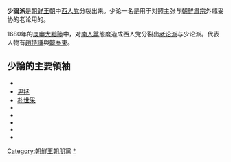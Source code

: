 {{Infobox Korean name
|hangul=소론
|hanja=少論
|rr=so ron
|mr=so ron
}}
'''少論派'''是[[朝鲜王朝|朝鲜王朝]]中[[西人党|西人党]]分裂出来。少论一名是用于对照主张与[[朝鮮肅宗|朝鮮肅宗]]外戚妥协的老论用的。

1680年的[[庚申大黜陟|庚申大黜陟]]中，对[[南人黨|南人黨]]態度造成西人党分裂出[[老论派|老论派]]与少论派。代表人物有[[趙持謙|趙持謙]]與[[韓泰東|韓泰東]]。

==少論的主要領袖==
* {{link-ko|南九萬|남구만}}
* [[尹拯|尹拯]]
* [[朴世采|朴世采]]
* {{link-ko|李光佐|이광좌}}
* {{link-ko|趙顯命|조현명}}
* {{link-ko|宋寅明|송인명}}
* {{link-ko|李時秀|이시수}}
* {{link-ko|李秉模|이병모}}

{{朝鮮王朝朋黨}}
{{朝鲜王朝历史事件}}
{{Korea-hist-stub}}

[[Category:朝鮮王朝朋黨|Category:朝鮮王朝朋黨]]
[[Category:少論|*]]